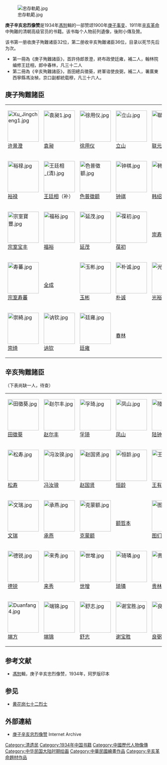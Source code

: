 [[File:忠存軌範.jpg|thumb]]

'''庚子辛亥忠烈像赞'''是1934年[[馮恕|馮恕]]輯的一部赞颂1900年[[庚子事变|庚子事变]]、1911年[[辛亥革命|辛亥革命]]中殉難的清朝高级官员的书籍。该书每个人物前列遺像，後附小傳及贊。

该书第一册收庚子殉難诸臣32位，第二册收辛亥殉難诸臣36位，目录以死节先后为次。

* 第一冊為《庚子殉難諸臣》，首許侍郎景澄，終布政使廷雍，補二人，翰林院编修王廷相，郎中春林，凡三十二人
* 第二冊為《辛亥殉難諸臣》，首田總兵徵葵，終軍谘使良弼，補二人，署廣東西寧縣馮汝楨，京口副都統载穆，凡三十六人。

==庚子殉難諸臣==

{| class="wikitable" style="text-align: center;"
|[[File:Xu_Jingcheng1.jpg|100px]] <br /> [[许景澄|许景澄]] 
| [[File:袁昶1.jpg|100px]] <br /> [[袁昶|袁昶]]
|   [[File:徐用仪.jpg|100px]] <br /> [[徐用仪|徐用仪]]
|   [[File:立山.jpg|100px]]<br /> [[立山_(清朝官员)|立山]]
|  [[File:聯元.jpg|100px]] <br /> [[联元|联元]]
|  [[File:王燮.jpg|100px]]<br /> [[王燮_(清末將領)|王燮]]
|   [[File:聂士成.jpg|100px]] <br /> [[聂士成|聂士成]]
|-
|[[File:裕禄.jpg|100px]]<br /> [[裕禄|裕禄]]
|  [[File:王廷相_(清).jpg|100px]] <br /> [[王廷相_(光緒進士)|王廷相]]（补）
|[[File:色普徵额.jpg|100px]]<br /> [[色普徵额|色普徵额]]
|[[File:钟褀.jpg|100px]]<br />[[钟祺|钟祺]] 
|[[File:韩绍徽.jpg|100px]] <br /> [[韩绍徽|韩绍徽]] 
| [[File:熙元.jpg|100px]] <br />[[熙元|熙元]] 
|[[File:Wang_Yirong2.jpg|100px]] <br /> [[王懿荣|王懿荣]]
|-
|  [[File:宗室寶豐.jpg|100px]] <br /> [[宗室宝丰|宗室宝丰]]
| [[File:福裕.jpg|100px]]<br />[[福裕|福裕]]
| [[File:延茂.jpg|100px]] <br /> [[延茂|延茂]]
|[[File:葆初.jpg|100px]]<br /> [[葆初|葆初]]
|   <br />[[崇寿|崇寿]]
| [[File:奕功.jpg|100px]] <br />[[宗室奕功|宗室奕功]] 
| [[File:壽富.jpg|100px]] <br /> [[宗室壽富|宗室壽富]]
|-
|[[File:寿蕃.jpg|100px]] <br /> [[宗室寿蕃|宗室寿蕃]] 
|  <br />   [[全成|全成]]
| [[File:玉彬.jpg|100px]] <br />    [[玉彬|玉彬]]
|  [[File:朴诚.jpg|100px]]<br />   [[朴诚|朴诚]]
| [[File:光裕.jpg|100px]] <br />    [[光裕|光裕]]
| [[File:韩培森.jpg|100px]]  <br />[[韩培森|韩培森]]
| [[File:徐桐.jpg|100px]] <br />[[徐桐|徐桐]] 
|-
|  [[File:崇綺.jpg|100px]] <br /> [[崇绮|崇绮]]
|  [[File:讷钦.jpg|100px]] <br />[[讷钦_(光绪举人)|讷钦]]
|  [[File:廷雍.jpg|100px]] <br />  [[廷雍|廷雍]]
| <br />  [[春林|春林]]

| <br />
| <br />
| <br />
|}

==辛亥殉難諸臣==
（下表尚缺一人，待查）

{| class="wikitable" style="text-align: center;"
| [[File:田徵葵.jpg|100px]] <br /> [[田徵葵|田徵葵]] 
| [[File:赵尔丰.jpg|100px]]<br />  [[赵尔丰|赵尔丰]]
| [[File:孚琦.jpg|100px]]<br /> [[孚琦|孚琦]]
| [[File:凤山.jpg|100px]]<br /> [[凤山_(清朝人物)|凤山]]
|  [[File:陸鍾琦.jpg|100px]]<br /> [[陆钟琦|陆钟琦]]
| [[File:陆光熙1.jpg|100px]]<br />  [[陆光熙|陆光熙]]
| [[File:朴寿.jpg|100px]]<br />[[朴寿|朴寿]] 
|-
| [[File:松寿.jpg|100px]] <br />  [[松壽_(閩浙總督)|松寿]]
| [[File:冯汝骙.jpg|100px]]<br /> [[冯汝骙|冯汝骙]] 
|[[File:赵国贤.jpg|100px]]<br /> [[赵国贤|赵国贤]] 
|[[File:恒龄.jpg|100px]]<br />  [[恒龄|恒龄]] 
|  [[File:王有宏.jpg|100px]]<br />  [[王有宏|王有宏]]
| [[File:盛成.jpg|100px]]<br /> [[盛成_(清朝人物)|盛成]]
|[[File:志锐.jpg|100px]] <br />[[志锐|志锐]]
|-
| [[File:文瑞.jpg|100px]] <br /> [[文瑞_(鈕祜祿氏)|文瑞]] 
| [[File:承燕.jpg|100px]]<br /> [[承燕|承燕]] 
|[[File:克蒙额.jpg|100px]]<br /> [[克蒙额|克蒙额]]
| <br />  [[额哲本|额哲本]]
|[[File:图们布.jpg|100px]] <br /> [[图们布|图们布]]
|[[File:喜明.jpg|100px]]<br />  [[喜明|喜明]] 
|  [[File:德祜.jpg|100px]] <br /> [[德祜|德祜]]
|-
|[[File:德锐.jpg|100px]]<br /> [[德锐|德锐]] 
| [[File:来秀.jpg|100px]]<br />  [[来秀_(清末人物)|来秀]]
|[[File:世增.jpg|100px]]<br />  [[世增|世增]]
|[[File:琦璘.jpg|100px]]<br />  [[琦璘|琦璘]]
|  [[File:贵林.jpg|100px]] <br /> [[贵林|贵林]]
|  [[File:桂廕.jpg|100px]] <br /> [[桂廕|桂廕]]
| [[File:招镇国.jpg|100px]] <br />  [[招镇国|招镇国]]
|-
|  [[File:Duanfang4.jpg|100px]] <br /> [[端方|端方]]
| [[File:端锦.jpg|100px]]<br /> [[端锦|端锦]]
|[[File:舒志.jpg|100px]]<br /> [[舒志|舒志]]
|[[File:谢宝胜.jpg|100px]] <br /> [[谢宝胜|谢宝胜]] 
|  [[File:良弼2.jpg|100px]] <br />  [[良弼_(紅帶子)|良弼]]
| [[File:冯汝桢.jpg|100px]]<br /> [[馮汝楨|馮汝楨]]（补） 
|[[File:载穆.jpg|100px]]<br /> [[载穆|载穆]]（补） 
|}

==参考文献==
*[[馮恕|馮恕]]輯，庚子辛亥忠烈像赞，1934年，珂罗版印本

==参见==
*[[黄花岗七十二烈士|黄花岗七十二烈士]]

==外部連結==
*[http://archive.org/details/GengZiXinHaiZhongLieXiangZan 庚子辛亥忠烈像赞] Internet Archive

[[Category:清遗民|Category:清遗民]]
[[Category:1934年中国书籍|Category:1934年中国书籍]]
[[Category:中國歷代人物像傳|Category:中國歷代人物像傳]]
[[Category:中华民国大陆时期绘画|Category:中华民国大陆时期绘画]]
[[Category:中華民國繪畫作品|Category:中華民國繪畫作品]]
[[Category:辛亥革命題材作品|Category:辛亥革命題材作品]]
